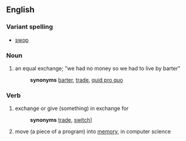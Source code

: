 ==English==

===Variant spelling===
*[[swop]]

===Noun===
# an equal exchange; "we had no money so we had to live by barter" 
#:'''synonyms''' [[barter]], [[trade]], [[quid pro quo]]

===Verb===
# exchange or give (something) in exchange for 
#:'''synonyms''' [[trade]], [[switch]]]
# move (a piece of a program) into [[memory]], in computer science